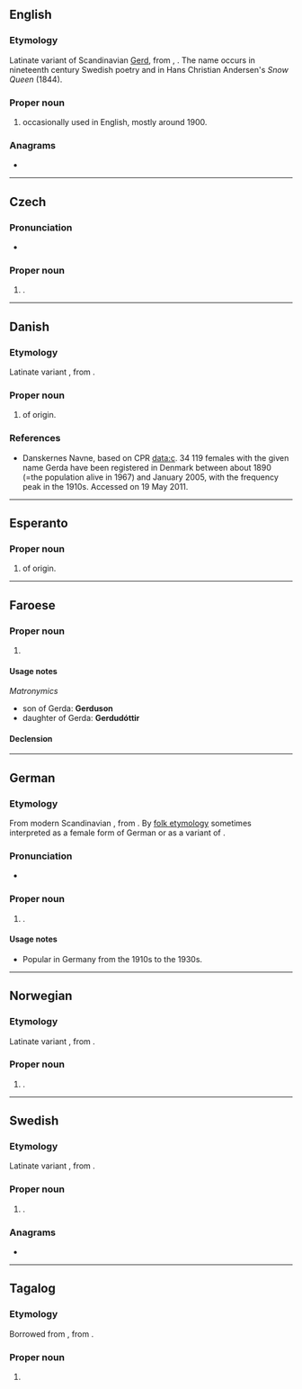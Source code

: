 ==English==

===Etymology===
Latinate variant of Scandinavian [[Gerd]], from {{der|en|non|Gerðr}}, {{m|non|garðr||protection}}. The name occurs in nineteenth century Swedish poetry and in Hans Christian Andersen's ''Snow Queen'' (1844).

===Proper noun===
{{en-proper noun}}

# {{given name|en|female|from=Germanic languages}} occasionally used in English, mostly around 1900.

===Anagrams===
* {{anagrams|en|a=adegr|Adger|Degar|EDGAR|Edgar|garde|grade|radge|raged}}

----

==Czech==

===Pronunciation===
* {{cs-IPA}}

===Proper noun===
{{cs-proper noun|g=f}}

# {{given name|cs|female}}.

----

==Danish==

===Etymology===
Latinate variant {{m|da|Gerd}}, from {{der|da|non|Gerðr}}.

===Proper noun===
{{head|da|proper noun}}

# {{given name|da|female}} of {{der|da|non|-}} origin.

===References===
* [http://www.danskernesnavne.navneforskning.ku.dk/ ] Danskernes Navne, based on CPR data:c. 34 119 females with the given name Gerda have been registered in Denmark between about 1890 (=the population alive in 1967) and January 2005, with the frequency peak in the 1910s. Accessed on 19 May 2011.

----

==Esperanto==

===Proper noun===
{{head|eo|proper noun}}

# {{given name|eo|female}} of {{der|eo|non|-}} origin.

----

==Faroese==

===Proper noun===
{{head|fo|proper noun}}

# {{given name|fo|female}}

====Usage notes====
''Matronymics''
* son of Gerda: '''Gerduson'''
* daughter of Gerda: '''Gerdudóttir'''

====Declension====
{{fo-decl-proper-noun-s-indef|Gerda|Gerdu|Gerdu|Gerdu}}

----

==German==

===Etymology===
From modern Scandinavian {{m|da|Gerda}}, from {{der|de|non|Gerðr}}. By [[folk etymology]] sometimes interpreted as a female form of German {{m|de|Gerd}} or as a variant of {{m|de|Gertrud}}.

===Pronunciation===
* {{audio|de|De-Gerda.ogg|Audio}}

===Proper noun===
{{head|de|proper noun}}

# {{given name|de|female}}.

====Usage notes====
* Popular in Germany from the 1910s to the 1930s.

----

==Norwegian==

===Etymology===
Latinate variant {{m|no|Gerd}}, from {{der|no|non|Gerðr}}.

===Proper noun===
{{head|no|proper noun}}

# {{given name|no|female}}.

----

==Swedish==

===Etymology===
Latinate variant {{m|sv|Gerd}}, from {{der|sv|non|Gerðr}}.

===Proper noun===
{{sv-proper noun|c}}

# {{given name|sv|female}}.

===Anagrams===
* {{anagrams|sv|a=adegr|degar}}

----

==Tagalog==

===Etymology===
Borrowed from {{borrowed|tl|en|Gerda}}, from {{der|tl|non|Gerðr}}.

===Proper noun===
{{tl-proper noun}}

# {{given name|tl|female|from=English}}